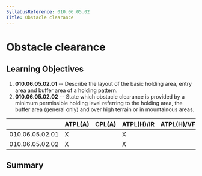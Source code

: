 ```yaml
---
SyllabusReference: 010.06.05.02
Title: Obstacle clearance
---
```


# Obstacle clearance

## Learning Objectives

1.  **010.06.05.02.01** -- Describe the layout of the basic holding area, entry
    area and buffer area of a holding pattern.
2.  **010.06.05.02.02** -- State which obstacle clearance is provided by a
    minimum permissible holding level referring to the holding area, the buffer
    area (general only) and over high terrain or in mountainous areas.

|                 | ATPL(A) | CPL(A) | ATPL(H)/IR | ATPL(H)/VFR | CPL(H) | IR  | CBIR(A) |
| --------------- | ------- | ------ | ---------- | ----------- | ------ | --- | ------- |
| 010.06.05.02.01 | X       |        | X          |             |        | X   | X       |
| 010.06.05.02.02 | X       |        | X          |             |        | X   | X       |

## Summary
